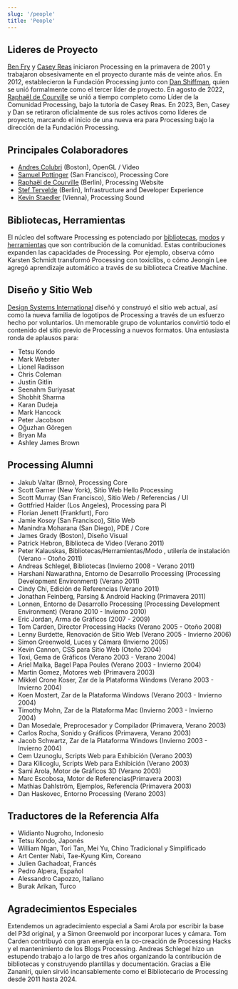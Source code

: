 ```yaml
---
slug: '/people'
title: 'People'
---
```


## Lideres de Proyecto

[Ben Fry](https://benfry.com/) y [Casey Reas](http://reas.com/) iniciaron Processing en la primavera de 2001 y trabajaron obsesivamente en el proyecto durante más de veinte años. En 2012, establecieron la Fundación Processing junto con [Dan Shiffman](https://shiffman.net/), quien se unió formalmente como el tercer líder de proyecto. En agosto de 2022, [Raphaël de Courville](https://twitter.com/sableraph) se unió a tiempo completo como Líder de la Comunidad Processing, bajo la tutoría de Casey Reas. En 2023, Ben, Casey y Dan se retiraron oficialmente de sus roles activos como líderes de proyecto, marcando el inicio de una nueva era para Processing bajo la dirección de la Fundación Processing.

## Principales Colaboradores

- [Andres Colubri](https://andrescolubri.net/) (Boston), OpenGL / Video
- [Samuel Pottinger](https://github.com/sampottinger) (San Francisco), Processing Core
- [Raphaël de Courville](https://twitter.com/sableraph) (Berlin), Processing Website
- [Stef Tervelde](https://github.com/steft) (Berlin), Infrastructure and Developer Experience
- [Kevin Staedler](https://github.com/kevinstadler) (Vienna), Processing Sound

## Bibliotecas, Herramientas

El núcleo del software Processing es potenciado por [bibliotecas](https://www.processing.org/reference/libraries/), [modos](https://processing.org/reference/tools/modes/) y [herramientas](https://processing.org/reference/tools/) que son contribución de la comunidad. Estas contribuciones expanden las capacidades de Processing. Por ejemplo, observa cómo Karsten Schmidt transformó Processing con toxiclibs, o cómo Jeongin Lee agregó aprendizaje automático a través de su biblioteca Creative Machine.


## Diseño y Sitio Web
[Design Systems International](https://designsystems.international/) diseñó y construyó el sitio web actual, así como la nueva familia de logotipos de Processing a través de un esfuerzo hecho por voluntarios. Un memorable grupo de voluntarios convirtió todo el contenido del sitio previo de Processing a nuevos formatos. Una entusiasta ronda de aplausos para:
- Tetsu Kondo
- Mark Webster
- Lionel Radisson
- Chris Coleman
- Justin Gitlin
- Seenahm Suriyasat
- Shobhit Sharma
- Karan Dudeja
- Mark Hancock
- Peter Jacobson
- Oğuzhan Göregen
- Bryan Ma
- Ashley James Brown

## Processing Alumni

- Jakub Valtar (Brno), Processing Core
- Scott Garner (New York), Sitio Web Hello Processing
- Scott Murray (San Francisco), Sitio Web / Referencias / UI
- Gottfried Haider (Los Angeles), Processing para Pi
- Florian Jenett (Frankfurt), Foro
- Jamie Kosoy (San Francisco), Sitio Web
- Manindra Moharana (San Diego), PDE / Core
- James Grady (Boston), Diseño Visual
- Patrick Hebron, Biblioteca de Video  (Verano 2011)
- Peter Kalauskas, Bibliotecas/Herramientas/Modo , utilería de instalación (Verano -  Otoño 2011)
- Andreas Schlegel, Bibliotecas (Invierno 2008 - Verano 2011)
- Harshani Nawarathna,  Entorno de Desarrollo Processing (Processing Development Environment) (Verano 2011)
- Cindy Chi, Edición de Referencias (Verano 2011)
- Jonathan Feinberg, Parsing & Android Hacking (Primavera 2011)
- Lonnen, Entorno de Desarrollo Processing (Processing Development Environment) (Verano 2010 - Invierno 2010)
- Eric Jordan, Arma de Gráficos (2007 - 2009)
- Tom Carden, Director Processing Hacks  (Verano 2005 - Otoño 2008)
- Lenny Burdette, Renovación de Sitio Web (Verano 2005 - Invierno 2006)
- Simon Greenwold, Luces y Cámara (Invierno 2005)
- Kevin Cannon,  CSS para Sitio Web (Otoño 2004)
- Toxi, Gema de Gráficos (Verano 2003 - Verano 2004)
- Ariel Malka, Bagel Papa Poules (Verano 2003 - Invierno 2004)
- Martin Gomez, Motores web (Primavera 2003)
- Mikkel Crone Koser, Zar de la Plataforma Windows (Verano 2003 - Invierno 2004)
- Koen Mostert, Zar de la Plataforma Windows (Verano 2003 - Invierno 2004)
- Timothy Mohn, Zar de la Plataforma Mac (Invierno 2003 - Invierno 2004)
- Dan Mosedale, Preprocesador y Compilador (Primavera, Verano 2003)
- Carlos Rocha, Sonido y Gráficos (Primavera, Verano 2003)
- Jacob Schwartz, Zar de la Plataforma Windows (Invierno 2003 - Invierno 2004)
- Cem Uzunoglu, Scripts Web para Exhibición (Verano 2003)
- Dara Kilicoglu, Scripts Web para Exhibición (Verano 2003)
- Sami Arola, Motor de Gráficos 3D (Verano 2003)
- Marc Escobosa, Motor de Referencias(Primavera 2003)
- Mathias Dahlström, Ejemplos, Referencia (Primavera 2003)
- Dan Haskovec, Entorno Processing  (Verano 2003)

## Traductores de la Referencia Alfa
- Widianto Nugroho, Indonesio
- Tetsu Kondo, Japonés
- William Ngan, Tori Tan, Mei Yu, Chino Tradicional y Simplificado
- Art Center Nabi, Tae-Kyung Kim, Coreano
- Julien Gachadoat, Francés
- Pedro Alpera, Español
- Alessandro Capozzo, Italiano
- Burak Arikan, Turco

## Agradecimientos Especiales
Extendemos un agradecimiento especial a Sami Arola por escribir la base del P3d original, y a Simon Greenwold por incorporar luces y cámara. Tom Carden contribuyó con gran energía en la co-creación de Processing Hacks y el mantenimiento de los Blogs Processing. Andreas Schlegel hizo un estupendo trabajo a lo largo de tres años organizando la contribución de bibliotecas y construyendo plantillas y documentación. Gracias a Elie Zananiri, quien sirvió incansablemente como el Bibliotecario de Processing desde 2011 hasta 2024.
